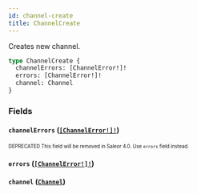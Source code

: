 ```yaml
---
id: channel-create
title: ChannelCreate
---
```


Creates new channel.

```graphql
type ChannelCreate {
  channelErrors: [ChannelError!]!
  errors: [ChannelError!]!
  channel: Channel
}
```

### Fields

#### `channelErrors` ([`[ChannelError!]!`](/developer/api-reference/objects/channel-error.mdx))

<sub><sup><span className="deprecatedTag">DEPRECATED</span> This field will be removed in Saleor 4.0. Use `errors` field instead.</sup></sub>

#### `errors` ([`[ChannelError!]!`](/developer/api-reference/objects/channel-error.mdx))

#### `channel` ([`Channel`](/developer/api-reference/objects/channel.mdx))

